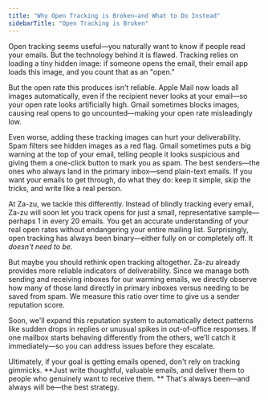 ```yaml
---
title: "Why Open Tracking is Broken—and What to Do Instead"
sidebarTitle: "Open Tracking is Broken"
---
```


Open tracking seems useful—you naturally want to know if people read your emails. But the technology behind it is flawed. Tracking relies on loading a tiny hidden image: if someone opens the email, their email app loads this image, and you count that as an "open."

But the open rate this produces isn't reliable. Apple Mail now loads all images automatically, even if the recipient never looks at your email—so your open rate looks artificially high. Gmail sometimes blocks images, causing real opens to go uncounted—making your open rate misleadingly low.

Even worse, adding these tracking images can hurt your deliverability. Spam filters see hidden images as a red flag. Gmail sometimes puts a big warning at the top of your email, telling people it looks suspicious and giving them a one-click button to mark you as spam. The best senders—the ones who always land in the primary inbox—send plain-text emails. If you want your emails to get through, do what they do: keep it simple, skip the tricks, and write like a real person.

At Za-zu, we tackle this differently. Instead of blindly tracking every email, Za-zu will soon let you track opens for just a small, representative sample—perhaps 1 in every 20 emails. You get an accurate understanding of your real open rates without endangering your entire mailing list. Surprisingly, open tracking has always been binary—either fully on or completely off. It *doesn't need to be*.

But maybe you should rethink open tracking altogether. Za-zu already provides more reliable indicators of deliverability. Since we manage both sending and receiving inboxes for our warming emails, we directly observe how many of those land directly in primary inboxes versus needing to be saved from spam. We measure this ratio over time to give us a sender reputation score.

Soon, we'll expand this reputation system to automatically detect patterns like sudden drops in replies or unusual spikes in out-of-office responses. If one mailbox starts behaving differently from the others, we'll catch it immediately—so you can address issues before they escalate.

Ultimately, if your goal is getting emails opened, don't rely on tracking gimmicks. **Just write thoughtful, valuable emails, and deliver them to people who genuinely want to receive them. 
** That's always been—and always will be—the best strategy.